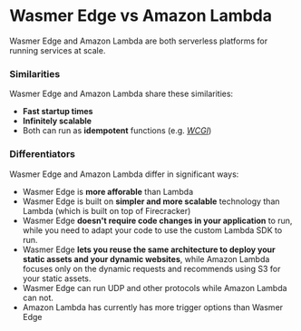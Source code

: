 # Wasmer Edge vs Amazon Lambda

Wasmer Edge and Amazon Lambda are both serverless platforms for running services at scale.

### Similarities

Wasmer Edge and Amazon Lambda share these similarities:

- **Fast startup times**
- **Infinitely scalable**
- Both can run as **idempotent** functions (e.g. [_WCGI_](/runtime/runners/wcgi))

### Differentiators

Wasmer Edge and Amazon Lambda differ in significant ways:

- Wasmer Edge is **more afforable** than Lambda
- Wasmer Edge is built on **simpler and more scalable** technology than Lambda (which is built on top of Firecracker)
- Wasmer Edge **doesn't require code changes in your application** to run, while you need to adapt your code to use the custom Lambda SDK to run.
- Wasmer Edge **lets you reuse the same architecture to deploy your static assets and your dynamic websites**, while Amazon Lambda focuses only on the dynamic requests and recommends using S3 for your static assets.
- Wasmer Edge can run UDP and other protocols while Amazon Lambda can not.
- Amazon Lambda has currently has more trigger options than Wasmer Edge

